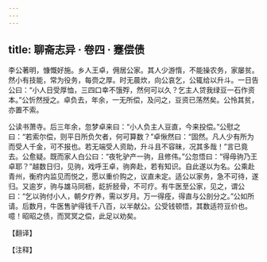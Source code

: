 ```yaml
---
---
---
```

title: 聊斋志异 · 卷四 · 蹇偿债
---

李公著明，慷慨好施。乡人王卓，佣居公家。其人少游惰，不能操农务，家屡贫。然小有技能，常为役务，每赍之厚。时无晨炊，向公哀乞，公辄给以升斗。一日告公曰：“小人日受厚恤，三四口幸不饿殍，然何可以久？乞主人贷我绿豆一石作资本。”公忻然授之。卓负去，年余，一无所偿，及问之，豆资已荡然矣。公怜其贫，亦置不索。

公读书萧寺。后三年余，忽梦卓来曰：“小人负主人豆直，今来投偿。”公慰之曰：“若索尔偿，则平日所负欠者，何可算数？”卓愀然曰：“固然。凡人少有所为而受人千金，可不报也。若无端受人资助，升斗且不容昧，况其多哉！”言已竟去。公愈疑。既而家人白公曰：“夜牝驴产一驹，且修伟。”公忽悟曰：“得毋驹乃王卓耶？”越数日归，见驹，戏呼王卓，驹奔赴，若有知识。自此遂以为名。公乘赴青州，衡府内监见而悦之，愿以重价购之，议直未定。适公以家务，急不可待，遂归。又逾岁，驹与雄马同枥，龁折胫骨，不可疗。有牛医至公家，见之，谓公曰：“乞以驹付小人，朝夕疗养，需以岁月。万一得痊，得直与公剖分之。”公如所请。后数月，牛医售驴得钱千八百，以半献公。公受钱顿悟，其数适符豆价也。噫！昭昭之债，而冥冥之偿，此足以劝矣。

【翻译】

【注释】

